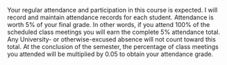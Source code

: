 Your regular attendance and participation in this course is expected. I will record and maintain attendance records for each student. Attendance is worth 5\% of your final grade. In other words, if you attend 100\% of the scheduled class meetings you will earn the complete 5\% attendance total. Any University- or otherwise-excused absence will not count toward this total. At the conclusion of the semester, the percentage of class meetings you attended will be multiplied by 0.05 to obtain your attendance grade.